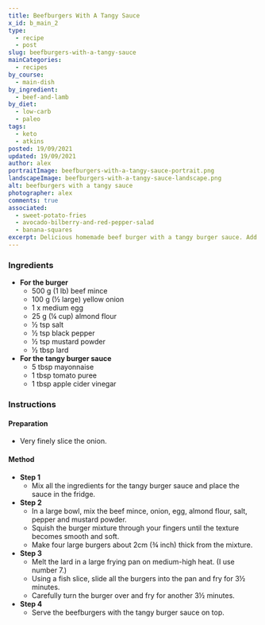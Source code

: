 ```yaml
---
title: Beefburgers With A Tangy Sauce
x_id: b_main_2
type:
  - recipe
  - post
slug: beefburgers-with-a-tangy-sauce
mainCategories: 
  - recipes 
by_course:
  - main-dish
by_ingredient:
  - beef-and-lamb
by_diet:
  - low-carb
  - paleo
tags: 
  - keto
  - atkins
posted: 19/09/2021
updated: 19/09/2021
author: alex
portraitImage: beefburgers-with-a-tangy-sauce-portrait.png
landscapeImage: beefburgers-with-a-tangy-sauce-landscape.png
alt: beefburgers with a tangy sauce
photographer: alex
comments: true
associated:  
  - sweet-potato-fries     
  - avocado-bilberry-and-red-pepper-salad
  - banana-squares           
excerpt: Delicious homemade beef burger with a tangy burger sauce. Add your own blackened onions, tomato, lettuce and bread choice
---
```


<Ingredients>

### Ingredients

  - **For the burger**
    - 500 g (1 lb) beef mince
    - 100 g (½ large) yellow onion 
    - 1 x medium egg
    - 25 g (¼ cup) almond flour
    - ½ tsp salt
    - ½ tsp black pepper
    - ½ tsp mustard powder
    - ½ tbsp lard
  - **For the tangy burger sauce**
    - 5 tbsp mayonnaise
    - 1 tbsp tomato puree
    - 1 tbsp apple cider vinegar

</Ingredients>

<Instructions>

### Instructions

#### Preparation

  - Very finely slice the onion.

#### Method

  - **Step 1**
    - Mix all the ingredients for the tangy burger sauce and place the sauce in the fridge.
  - **Step 2**
    - In a large bowl, mix the beef mince, onion, egg, almond flour, salt, pepper and mustard powder.
    - Squish the burger mixture through your fingers until the texture becomes smooth and soft.
    - Make four large burgers about 2cm (¾ inch) thick from the mixture.
  - **Step 3**
    - Melt the lard in a large frying pan on medium-high heat. (I use number 7.)
    - Using a fish slice, slide all the burgers into the pan and fry for 3½ minutes.
    - Carefully turn the burger over and fry for another 3½ minutes.
  - **Step 4**
    - Serve the beefburgers with the tangy burger sauce on top.

</Instructions>



